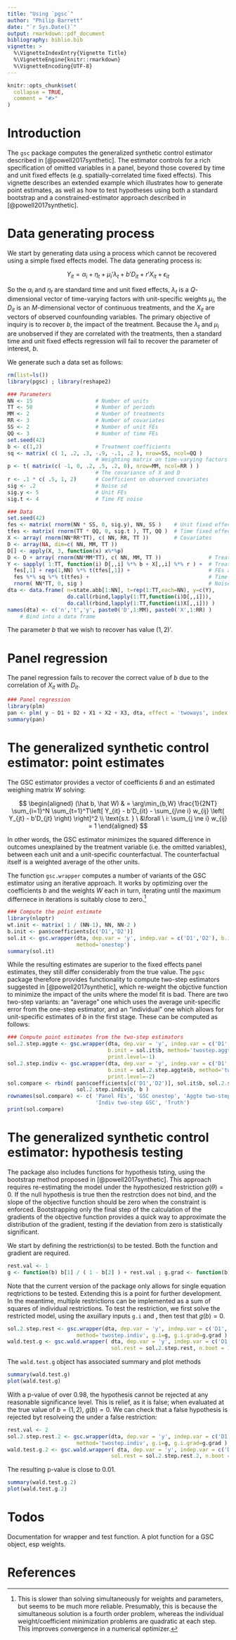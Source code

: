 ```yaml
---
title: "Using `pgsc`"
author: "Philip Barrett"
date: "`r Sys.Date()`"
output: rmarkdown::pdf_document
bibliography: biblio.bib
vignette: >
  %\VignetteIndexEntry{Vignette Title}
  %\VignetteEngine{knitr::rmarkdown}
  %\VignetteEncoding{UTF-8}
---
```


```r
knitr::opts_chunk$set(
  collapse = TRUE,
  comment = "#>"
)
```

# Introduction

The `gsc` package computes the generalized synthetic control estimator described in [@powell2017synthetic].  The estimator controls for a rich specification of omitted variables in a panel, beyond those covered by time and unit fixed effects (e.g. spatially-correlated time fixed effects).  This vignette describes an extended example which illustrates how to generate point estimates, as well as how to test hypotheses using both a standard bootstrap and a constrained-estimator approach described in [@powell2017synthetic].

# Data generating process

We start by generating data using a process which cannot be recovered using a simple fixed effects model.  The data generating process is:

$$ Y_{it} = \alpha_i + \eta_t +  \mu_i ' \lambda_t + b ' D_{it} + r'X_{it} + \epsilon_{it}$$

So the $\alpha_i$ and $\eta_t$ are standard time and unit fixed effects, $\lambda_t$ is a $Q$-dimensional vector of time-varying factors with unit-specific weights $\mu_i$, the $D_{it}$ is an $M$-dimensional vector of continuous treatments, and the $X_{it}$ are vectors of observed counfounding variables.  The primary objective of inquiry is to recover $b$, the impact of the treatment.  Because the $\lambda_t$ and $\mu_i$ are unobserved if they are correlated with the treatments, then a standard time and unit fixed effects regression will fail to recover the parameter of interest, $b$.

We generate such a data set as follows:


```r
rm(list=ls())
library(pgsc) ; library(reshape2)

### Parameters
NN <- 15                    # Number of units
TT <- 50                    # Number of periods
MM <- 2                     # Number of treatments
RR <- 3                     # Number of covariates
SS <- 2                     # Number of unit FEs
QQ <- 3                     # Number of time FEs
set.seed(42)
b <- c(1,2)                 # Treatment coefficients
sq <- matrix( c( 1, .2, .3, -.9, -.1, .2 ), nrow=SS, ncol=QQ )
                            # Weighting matrix on time-varying factors
p <- t( matrix(c( -1, 0, .2, .5, .2, 0), nrow=MM, ncol=RR ) )  
                            # The covariance of X and D
r <- .1 * c( .5, 1, 2)      # Coefficient on observed covariates
sig <- .2                   # Noise sd
sig.y <- 5                  # Unit FEs
sig.t <- 4                  # Time FE noise

### Data
set.seed(42)
fes <- matrix( rnorm(NN * SS, 0, sig.y), NN, SS )    # Unit fixed effects
tfes <- matrix( rnorm(TT * QQ, 0, sig.t ), TT, QQ )  # Time fixed effects
X <- array( rnorm(NN*RR*TT), c( NN, RR, TT ))        # Covariates
D <- array(NA, dim=c( NN, MM, TT ))
D[] <- apply(X, 3, function(x) x%*%p) 
D <- D + array( rnorm(NN*MM*TT), c( NN, MM, TT ))               # Treatments, correl. w/ X
Y <- sapply( 1:TT, function(i) D[,,i] %*% b + X[,,i] %*% r ) +  # Treatment & covariates
  fes[,1] + rep(1,NN) %*% t(tfes[,1]) +                         # FEs and TFE
  fes %*% sq %*% t(tfes) +                                      # Time-unit interaction
  rnorm( NN*TT, 0, sig )                                        # Noise
dta <- data.frame( n=state.abb[1:NN], t=rep(1:TT,each=NN), y=c(Y),
                   do.call(rbind,lapply(1:TT,function(i)D[,,i])),
                   do.call(rbind,lapply(1:TT,function(i)X[,,i])) )
names(dta) <- c('n','t','y', paste0('D',1:MM), paste0('X',1:RR) )
    # Bind into a data frame
```

The parameter $b$ that we wish to recover has value $(1,2)'$.

# Panel regression

The panel regression fails to recover the correct value of $b$ due to the correlation of $X_{it}$ with $D_{it}$.

```r

### Panel regression
library(plm)
pan <- plm( y ~ D1 + D2 + X1 + X2 + X3, dta, effect = 'twoways', index = c('n','t'))
summary(pan)
```


# The generalized synthetic control estimator: point estimates

The GSC estimator provides a vector of coefficients $\hat b$ and an estimated weighing matrix $W$ solving:

$$
\begin{aligned}
  (\hat b, \hat W) & = \arg\min_{b,W} \frac{1}{2NT} \sum_{i=1}^N \sum_{t=1}^T\left[ Y_{it} - b'D_{it} - \sum_{j\ne i} w_{ij} \left( Y_{jt} - b'D_{jt} \right)  \right]^2 \\
  \text{s.t. } \ &\forall \ i:  \sum_{j \ne i} w_{ij} = 1
\end{aligned}
$$

In other words, the GSC estimator minimizes the squared difference in outcomes unexplained by the treatment variable (i.e. the omitted variables), between each unit and a unit-specific counterfactual.  The counterfactual itself is a weighted average of the other units.

The function `gsc.wrapper` computes a number of variants of the GSC estimator using an iterative approach.  It works by optimizing over the coefficients $b$ and the weights $W$ each in turn, iterating until the maximum differnece in iterations is suitably close to zero.[^1]

[^1]: This is slower than solving simultaneously for weights and parameters, but seems to be much more reliable. Presumably, this is because the simultaneous solution is a fourth order problem, whereas the individual weight/coefficient minimization problems are quadratic at each step.  This improves convergence in a numerical optimizer. 

```r

### Compute the point estimate
library(nloptr)
wt.init <- matrix( 1 / (NN-1), NN, NN-2 )
b.init <- pan$coefficients[c('D1','D2')]
sol.it <- gsc.wrapper(dta, dep.var = 'y', indep.var = c('D1','D2'), b.init = b.init, 
                      method='onestep')
summary(sol.it)
```

While the resulting estimates are superior to the fixed effects panel estimates, they still differ considerably from the true value.  The `pgsc` package therefore provides functionality to compute two-step estimators suggested in [@powell2017synthetic], which re-weight the objctive function to minimize the impact of the units where the model fit is bad.  There are two two-step variants: an "average" one which uses the average unit-specific error from the one-step estimator, and an "individual" one which allows for unit-specific estimates of $b$ in the first stage.  These can be computed as follows:

```r

### Compute point estimates from the two-step estimators
sol.2.step.aggte <- gsc.wrapper(dta, dep.var = 'y', indep.var = c('D1','D2'), 
                                b.init = sol.it$b, method='twostep.aggte', 
                                print.level=-1)
sol.2.step.indiv <- gsc.wrapper(dta, dep.var = 'y', indep.var = c('D1','D2'), 
                                b.init = sol.2.step.aggte$b, method='twostep.indiv', 
                                print.level=-2)
sol.compare <- rbind( pan$coefficients[c('D1','D2')], sol.it$b, sol.2.step.aggte$b, 
                      sol.2.step.indiv$b, b )
rownames(sol.compare) <- c( 'Panel FEs', 'GSC onestep', 'Aggte two-step GSC', 
                            'Indiv two-step GSC', 'Truth')
print(sol.compare)
```

# The generalized synthetic control estimator: hypothesis testing

<!-- The first, a na\"{i}ve bootstrap, simply resamples the units.  This captures the sampling uncertainty due to the units, but fixes the ata conditional on the unit.  The obvious difficulty with bootstrapping in this manner is that it is highly likely that two (or more) identical units will be selected, yielding an identical counterfactual for those units for any treatment coefficient $b$.  The function `gsc.bootstrap` accounts for this by dropping exact duplicates and increasing their weights in the weighted objective function to reflect their multiplicity.  The output is a distribution of estimates for $b$ and $W$.  These (joint) distributions can be used to test hypotheses by checking the fraction of the bootstrapped sample which satisfies the hypothesis. -->

<!-- ```{r} -->
<!-- # boot <- gsc.bootstrap(dta, 'y', c('D1','D2'), sol.2.step.aggte$b,  -->
<!-- #                       sol.2.step.aggte$wt, 'twostep.aggte', reps=250,  -->
<!-- #                       print.level=0 ) -->
<!-- # print( apply( boot$bootstrap, 2, function(x) c( ave=mean(x),  -->
<!-- #                        quantile(x, c(.01, .025, .05, .5, .95, .975, .99)))) ) -->
<!-- # plot( density( boot$bootstrap[,1] ), main='Boostrap parameter densities',  -->
<!-- #       xlab='', ylab='', xlim=range(boot$bootstrap), lwd=2 ) -->
<!-- # lines( density( boot$bootstrap[,2] ), col='red', lty=2, lwd=2 ) -->
<!-- # abline( v=b, col=c('black','red'), lty=1:2) -->
<!-- ``` -->

The package also includes functions for hypothesis tsting, using the bootstrap method proposed in [@powell2017synthetic].  This approach requires re-estimating the model under the hypothesized restriction $g(\theta)=0$.  If the null hypothesis is true then the restrction does not bind, and the slope of the objective function should be zero when the constraint is enforced.  Bootstrapping only the final step of the calculation of the gradients of the objective function provides a quick way to approximate the distribution of the gradient, testing if the deviation from zero is statistically significant.

We start by defining the restriction(s) to be tested.  Both the function and gradient are required.

```r
rest.val <- 1
g <- function(b) b[1] / ( 1 - b[2] ) + rest.val ; g.grad <- function(b) c( 1 / ( 1 - b[2] ), b[1] / ( 1 - b[2] )^2 )
```

Note that the current version of the package only allows for single equation reqtrictions to be tested.  Extending this is a point for further development.  In the meantime, multiple restrictions can be implemented as a sum of squares of individual restrictions.  To test the restriction, we first solve the restricted model, using the axuillary inputs `g.i` and , then test that $g(b)=0$.

```r
sol.2.step.rest <- gsc.wrapper(dta, dep.var = 'y', indep.var = c('D1','D2'), b.init = b.init, 
                      method='twostep.indiv', g.i=g, g.i.grad=g.grad )
wald.test.g <- gsc.wald.wrapper( dta, dep.var = 'y', indep.var = c('D1','D2'), 
                                 sol.rest = sol.2.step.rest, n.boot = 10000 )
```

The `wald.test.g` object has associated summary and plot methods

```r
summary(wald.test.g)
plot(wald.test.g)
```

With a p-value of over 0.98, the hypothesis cannot be rejected at any reasonable significance level.  This is  relief, as it is false; when evaluated at the true value of $b=(1,2)$, $g(b)=0$.  We can check that a false hypothesis is rejected byt resolveing the under a false restriction:

```r
rest.val <- 2
sol.2.step.rest.2 <- gsc.wrapper(dta, dep.var = 'y', indep.var = c('D1','D2'), b.init = b.init, 
                      method='twostep.indiv', g.i=g, g.i.grad=g.grad )
wald.test.g.2 <- gsc.wald.wrapper( dta, dep.var = 'y', indep.var = c('D1','D2'), 
                                 sol.rest = sol.2.step.rest.2, n.boot = 10000 )
```

The resulting p-value is close to 0.01.

```r
summary(wald.test.g.2)
plot(wald.test.g.2)
```

# Todos

Documentation for wrapper and test function.  A plot function for a GSC object, esp weights.



# References